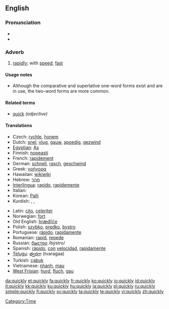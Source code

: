 ==English==

{{rank|step|turning|village|813|quickly|lie|supposed|original}}

===Pronunciation===
* {{IPA|/ˈkwɪkli/}}
* {{audio|en-us-quickly.ogg|Audio (US)}}

===Adverb===
{{en-adv|quicker|quickest|more}}

# [[rapidly]]; with [[speed]]; [[fast]]

====Usage notes====
* Although the comparative and superlative one-word forms exist and are in use, the two-word forms are more common.

====Related terms====
* [[quick]] ''(adjective)''

====Translations====
{{trans-top|rapidly, fast}}
* Czech: [[rychle]], [[honem]]
* Dutch: [[snel]], [[vlug]], [[gauw]], [[spoedig]], [[gezwind]]
* [[Egyptian]]: [[As]]
* Finnish: [[nopeasti]]
* French: [[rapidement]]
* German: [[schnell]], [[rasch]], [[geschwind]]
* Greek: [[γρήγορα]]
* Hawaiian: [[wikiwiki]]
* Hebrew: [[מהר]]
* [[Interlingua]]: [[rapido]], [[rapidemente]]
* Italian: {{t|it|rapidamente|m}}
* Korean: [[Palli]]
* Kurdish: {{ku-Arab|[[به‌هه‌ڵه‌داوان]]}}, {{ku-Arab|[[به‌ په‌له‌وه‌]]}}, {{ku-Arab|[[به‌گورجی]]}}
{{trans-mid}}
* Latin: [[cito]], [[celeriter]]
* Norwegian: [[fort]]
* Old English: [[hrædlice|hrædlīċe]]
* Polish: [[szybko]], [[prędko]], [[bystro]]
* Portuguese: [[rápido]], [[rapidamente]]
* Romanian: [[rapid]], [[repede]]
* Russian: [[быстро]] /býstro/
* Spanish: [[rápido]], [[con]] [[velocidad]], [[rapidamente]]
* [[Telugu]]: [[త్వరగా]] (tvaragaa)
* Turkish: [[çabuk]]
* Vietnamese: [[nhanh]], [[mau#Vietnamese|mau]]
* [[West Frisian]]: [[hurd]], [[fluch]], [[gau]]
{{trans-bottom}}

[[Category:Time]]

[[da:quickly]]
[[et:quickly]]
[[fa:quickly]]
[[fr:quickly]]
[[ko:quickly]]
[[io:quickly]]
[[id:quickly]]
[[it:quickly]]
[[kk:quickly]]
[[ku:quickly]]
[[hu:quickly]]
[[ja:quickly]]
[[pl:quickly]]
[[ru:quickly]]
[[simple:quickly]]
[[fi:quickly]]
[[sv:quickly]]
[[ta:quickly]]
[[te:quickly]]
[[vi:quickly]]
[[zh:quickly]]